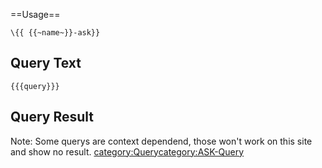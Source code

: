 <noinclude>==Usage==
<pre>\{{ {{~name~}}-ask}}</pre>
==Query Text==
<pre>{{{query}}}</pre>
==Query Result==
Note: Some querys are context dependend, those won't work on this site and show no result.
{{{query}}}
[[category:Query]][[category:ASK-Query]]
</noinclude>
<includeonly>{{{query}}}</includeonly>
